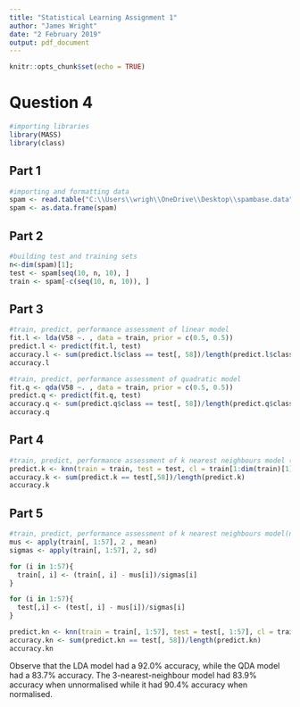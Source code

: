 ---
title: "Statistical Learning Assignment 1"
author: "James Wright"
date: "2 February 2019"
output: pdf_document
---

```{r setup, include=FALSE}
knitr::opts_chunk$set(echo = TRUE)
```

# Question 4

```{r echo=TRUE,eval=TRUE}
#importing libraries
library(MASS)
library(class)
```

## Part 1

```{r echo=FALSE}
#importing and formatting data
spam <- read.table("C:\\Users\\wrigh\\OneDrive\\Desktop\\spambase.data",skip=0,sep=',')
spam <- as.data.frame(spam)
```

## Part 2

```{r echo=FALSE}
#building test and training sets
n<-dim(spam)[1];
test <- spam[seq(10, n, 10), ]
train <- spam[-c(seq(10, n, 10)), ]
```

## Part 3

```{r echo=TRUE}
#train, predict, performance assessment of linear model
fit.l <- lda(V58 ~. , data = train, prior = c(0.5, 0.5))
predict.l <- predict(fit.l, test)
accuracy.l <- sum(predict.l$class == test[, 58])/length(predict.l$class)
accuracy.l
```

```{r echo=TRUE}
#train, predict, performance assessment of quadratic model
fit.q <- qda(V58 ~. , data = train, prior = c(0.5, 0.5))
predict.q <- predict(fit.q, test)
accuracy.q <- sum(predict.q$class == test[, 58])/length(predict.q$class)
accuracy.q
```

## Part 4

```{r echo=TRUE}
#train, predict, performance assessment of k nearest neighbours model (unnormalised)
predict.k <- knn(train = train, test = test, cl = train[1:dim(train)[1], 58], k=3)
accuracy.k <- sum(predict.k == test[,58])/length(predict.k)
accuracy.k
```

\pagebreak

## Part 5

```{r echo=TRUE}
#train, predict, performance assessment of k nearest neighbours model(normalised)
mus <- apply(train[, 1:57], 2 , mean)
sigmas <- apply(train[, 1:57], 2, sd)

for (i in 1:57){
  train[, i] <- (train[, i] - mus[i])/sigmas[i]
}

for (i in 1:57){
  test[,i] <- (test[, i] - mus[i])/sigmas[i]
}

predict.kn <- knn(train = train[, 1:57], test = test[, 1:57], cl = train[, 58], k=3)
accuracy.kn <- sum(predict.kn == test[, 58])/length(predict.kn)
accuracy.kn
```


Observe that the LDA model had a 92.0% accuracy, while the QDA model had a 83.7% accuracy. The 3-nearest-neighbour model had 83.9% accuracy when unnormalised while it had 90.4% accuracy when normalised.